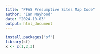 ```yaml
---
title: "PFAS Presumptive Sites Map Code"
author: "Ian Mayhood"
date: "2024-10-03"
output: html_document
---
```


```r
install.packages("sf")
library(sf)
x <- c(1,2,3)
```




